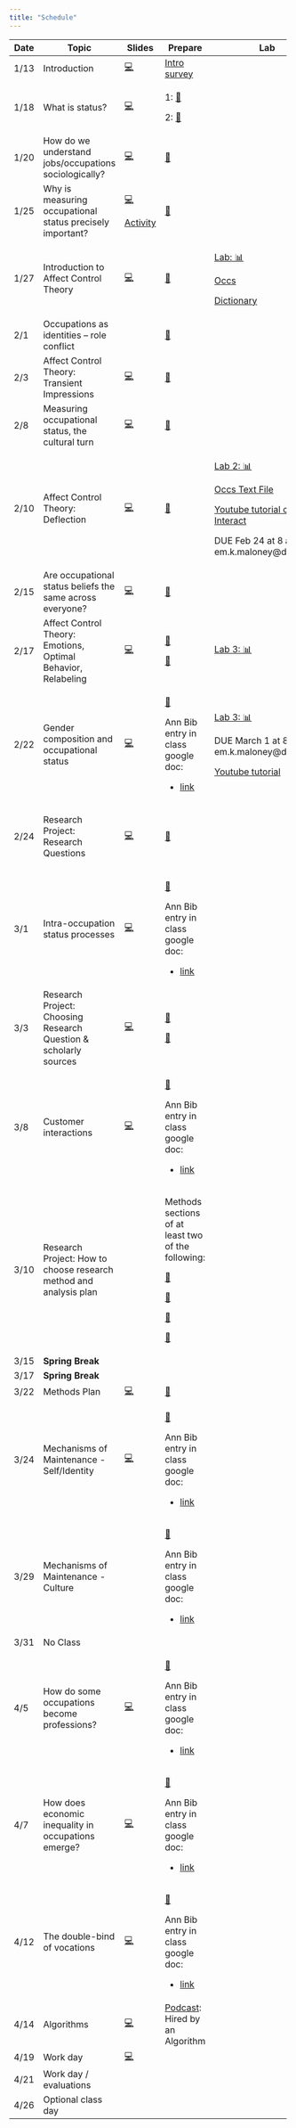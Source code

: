 ```yaml
---
title: "Schedule"
---
```


+----------+-------------------------------------------------------------------+-----------------------------------------+---------------------------------------------------------------------------------------------------------------------------------------+--------------------------------------------------------------------+---------------------------------------------------------------------------------------------------------------+
| Date     | Topic                                                             | Slides                                  | Prepare                                                                                                                               | Lab                                                                | Assignment                                                                                                    |
+==========+===================================================================+=========================================+=======================================================================================================================================+====================================================================+===============================================================================================================+
| 1/13     | Introduction                                                      | [💻](slides/jan_12.html#/title-slide)   | [Intro survey](https://duke.qualtrics.com/jfe/form/SV_bvyjiD0c1etSqxM)                                                                |                                                                    |                                                                                                               |
+----------+-------------------------------------------------------------------+-----------------------------------------+---------------------------------------------------------------------------------------------------------------------------------------+--------------------------------------------------------------------+---------------------------------------------------------------------------------------------------------------+
| 1/18     | What is status?                                                   | [💻](slides/jan_18.pdf)                 | 1: [📖](readings/marx_wage_labor_capital.pdf)                                                                                         |                                                                    |                                                                                                               |
|          |                                                                   |                                         |                                                                                                                                       |                                                                    |                                                                                                               |
|          |                                                                   |                                         | 2: [📖](readings/weber_class_status_party.pdf "Weber")                                                                                |                                                                    |                                                                                                               |
+----------+-------------------------------------------------------------------+-----------------------------------------+---------------------------------------------------------------------------------------------------------------------------------------+--------------------------------------------------------------------+---------------------------------------------------------------------------------------------------------------+
| 1/20     | How do we understand jobs/occupations sociologically?             | [💻](slides/jan_20.pdf)                 | [📖](readings/hughes_Social_Role_and_the_Division_of_Labor.pdf "Hughes")                                                              |                                                                    |                                                                                                               |
+----------+-------------------------------------------------------------------+-----------------------------------------+---------------------------------------------------------------------------------------------------------------------------------------+--------------------------------------------------------------------+---------------------------------------------------------------------------------------------------------------+
| 1/25     | Why is measuring occupational status precisely important?         | [💻](slides/jan_25.pdf)                 | [📖](readings/haug_measurement_social_strat.pdf "Haug")                                                                               |                                                                    |                                                                                                               |
|          |                                                                   |                                         |                                                                                                                                       |                                                                    |                                                                                                               |
|          |                                                                   | [Activity](labs/occupation_coding.docx) |                                                                                                                                       |                                                                    |                                                                                                               |
+----------+-------------------------------------------------------------------+-----------------------------------------+---------------------------------------------------------------------------------------------------------------------------------------+--------------------------------------------------------------------+---------------------------------------------------------------------------------------------------------------+
| 1/27     | Introduction to Affect Control Theory                             | [💻](slides/jan_26.pdf)                 | [📖](readings/Heise-Expressive_Order_1_5.pdf "Heise")                                                                                 | [Lab: 📊](labs/soc490_Lab%201.docx)                                |                                                                                                               |
|          |                                                                   |                                         |                                                                                                                                       |                                                                    |                                                                                                               |
|          |                                                                   |                                         |                                                                                                                                       | [Occs](resources/occs_dictionary.csv)                              |                                                                                                               |
|          |                                                                   |                                         |                                                                                                                                       |                                                                    |                                                                                                               |
|          |                                                                   |                                         |                                                                                                                                       | [Dictionary](resources/occs_dictionary.csv)                        |                                                                                                               |
+----------+-------------------------------------------------------------------+-----------------------------------------+---------------------------------------------------------------------------------------------------------------------------------------+--------------------------------------------------------------------+---------------------------------------------------------------------------------------------------------------+
| 2/1      | Occupations as identities -- role conflict                        |                                         | [📖](readings/boxed_in.pdf)                                                                                                           |                                                                    |                                                                                                               |
+----------+-------------------------------------------------------------------+-----------------------------------------+---------------------------------------------------------------------------------------------------------------------------------------+--------------------------------------------------------------------+---------------------------------------------------------------------------------------------------------------+
| 2/3      | Affect Control Theory: Transient Impressions                      | [💻](slides/feb3.pdf)                   | [📖](readings/Heise-Expressive_Order_6_7.pdf "Heise 6-7")                                                                             |                                                                    |                                                                                                               |
+----------+-------------------------------------------------------------------+-----------------------------------------+---------------------------------------------------------------------------------------------------------------------------------------+--------------------------------------------------------------------+---------------------------------------------------------------------------------------------------------------+
| 2/8      | Measuring occupational status, the cultural turn                  | [💻](slides/feb8.pdf)                   | [📖](readings/Freeland_Hoey2018The%20Structure%20of%20Deference.pdf "Freeland Hoey")                                                  |                                                                    |                                                                                                               |
+----------+-------------------------------------------------------------------+-----------------------------------------+---------------------------------------------------------------------------------------------------------------------------------------+--------------------------------------------------------------------+---------------------------------------------------------------------------------------------------------------+
| 2/10     | Affect Control Theory: Deflection                                 | [💻](slides/feb_10.pdf)                 | [📖](readings/Boyle_McKinzie2015Resolving%20Negative%20Affect%20and%20Restoring%20Meaning.pdf "Boyle McKinzie")                       | [Lab 2: 📊](labs/Lab%202.docx)                                     |                                                                                                               |
|          |                                                                   |                                         |                                                                                                                                       |                                                                    |                                                                                                               |
|          |                                                                   |                                         |                                                                                                                                       | [Occs Text File](resources/occupations_dictionary_interact.txt)    |                                                                                                               |
|          |                                                                   |                                         |                                                                                                                                       |                                                                    |                                                                                                               |
|          |                                                                   |                                         |                                                                                                                                       | [Youtube tutorial on using Interact](https://youtu.be/MuWcRSZhbi4) |                                                                                                               |
|          |                                                                   |                                         |                                                                                                                                       |                                                                    |                                                                                                               |
|          |                                                                   |                                         |                                                                                                                                       | DUE Feb 24 at 8 am to em.k.maloney\@duke.edu                       |                                                                                                               |
+----------+-------------------------------------------------------------------+-----------------------------------------+---------------------------------------------------------------------------------------------------------------------------------------+--------------------------------------------------------------------+---------------------------------------------------------------------------------------------------------------+
| 2/15     | Are occupational status beliefs the same across everyone?         | [💻](slides/feb_15.pdf)                 | [📖](readings/Lynn_Ellerbach2017A%20Position%20with%20a%20View.pdf "Lynn Ellerbach")                                                  |                                                                    |                                                                                                               |
+----------+-------------------------------------------------------------------+-----------------------------------------+---------------------------------------------------------------------------------------------------------------------------------------+--------------------------------------------------------------------+---------------------------------------------------------------------------------------------------------------+
| 2/17     | Affect Control Theory: Emotions, Optimal Behavior, Relabeling     | [💻](slides/feb17.pdf)                  | [📖](readings/Maloney%20-%202023%20-%20The%20Influence%20of%20Occupational%20Identity%20on%20Emotiona.pdf "Maloney")                  | [Lab 3: 📊](labs/Lab%203.docx)                                     |                                                                                                               |
|          |                                                                   |                                         |                                                                                                                                       |                                                                    |                                                                                                               |
|          |                                                                   |                                         | [📖](readings/Heise-Expressive_Order_8_9.pdf "Heise 8-9")                                                                             |                                                                    |                                                                                                               |
+----------+-------------------------------------------------------------------+-----------------------------------------+---------------------------------------------------------------------------------------------------------------------------------------+--------------------------------------------------------------------+---------------------------------------------------------------------------------------------------------------+
| 2/22     | Gender composition and occupational status                        | [💻](slides/feb_22.pdf)                 | [📖](readings/Valentino2020The%20Segregation%20Premium.pdf "Valentino")                                                               | [Lab 3: 📊](labs/Lab%203.docx)                                     |                                                                                                               |
|          |                                                                   |                                         |                                                                                                                                       |                                                                    |                                                                                                               |
|          |                                                                   |                                         | Ann Bib entry in class google doc:                                                                                                    | DUE March 1 at 8am to em.k.maloney\@duke.edu                       |                                                                                                               |
|          |                                                                   |                                         |                                                                                                                                       |                                                                    |                                                                                                               |
|          |                                                                   |                                         | -   [link](https://docs.google.com/document/d/17zDg9zBFoUX9DIuO8OkbXfYuRhQD65QASnGmhkiO5bw/edit?usp=sharing)                          | [Youtube tutorial](https://youtu.be/MuWcRSZhbi4)                   |                                                                                                               |
+----------+-------------------------------------------------------------------+-----------------------------------------+---------------------------------------------------------------------------------------------------------------------------------------+--------------------------------------------------------------------+---------------------------------------------------------------------------------------------------------------+
| 2/24     | Research Project: Research Questions                              | [💻](slides/feb24.pdf)                  | [📖](readings/Booth%20et%20al_Chapters%203%20and%204.pdf "RQ")                                                                        |                                                                    | [Research Question Assignment✍️](assignments/Research%20Question%20Assignment.docx) \| \| \| \|               |
|          |                                                                   |                                         |                                                                                                                                       |                                                                    |                                                                                                               |
|          |                                                                   |                                         |                                                                                                                                       |                                                                    | Due on March 3                                                                                                |
+----------+-------------------------------------------------------------------+-----------------------------------------+---------------------------------------------------------------------------------------------------------------------------------------+--------------------------------------------------------------------+---------------------------------------------------------------------------------------------------------------+
| 3/1      | Intra-occupation status processes                                 | [💻](slides/march1.pdf)                 | [📖](readings/Wingfield2009Racializing%20the%20Glass%20Escalator.pdf "Wingfield")                                                     |                                                                    |                                                                                                               |
|          |                                                                   |                                         |                                                                                                                                       |                                                                    |                                                                                                               |
|          |                                                                   |                                         | Ann Bib entry in class google doc:                                                                                                    |                                                                    |                                                                                                               |
|          |                                                                   |                                         |                                                                                                                                       |                                                                    |                                                                                                               |
|          |                                                                   |                                         | -   [link](https://docs.google.com/document/d/17zDg9zBFoUX9DIuO8OkbXfYuRhQD65QASnGmhkiO5bw/edit?usp=sharing)                          |                                                                    |                                                                                                               |
+----------+-------------------------------------------------------------------+-----------------------------------------+---------------------------------------------------------------------------------------------------------------------------------------+--------------------------------------------------------------------+---------------------------------------------------------------------------------------------------------------+
| 3/3      | Research Project: Choosing Research Question & scholarly sources  | [💻](slides/march3.pdf)                 | [📖](readings/Writing%20in%20Sociology-Chap07.pdf "Choosing Sources")                                                                 |                                                                    | [Annotated BibliographyAssignment✍️](assignments/Annotated%20Bibliography%20Assignment.docx)\| \| \| \|       |
|          |                                                                   |                                         |                                                                                                                                       |                                                                    |                                                                                                               |
|          |                                                                   |                                         | [📖](readings/Writing%20in%20Sociology-Chap08.pdf)                                                                                    |                                                                    | Due March 21                                                                                                  |
+----------+-------------------------------------------------------------------+-----------------------------------------+---------------------------------------------------------------------------------------------------------------------------------------+--------------------------------------------------------------------+---------------------------------------------------------------------------------------------------------------+
| 3/8      | Customer interactions                                             | [💻](slides/march_8.pdf)                | [📖](readings/Storer2022Serving%20Like%20an%20Organization.pdf "Storer")                                                              |                                                                    |                                                                                                               |
|          |                                                                   |                                         |                                                                                                                                       |                                                                    |                                                                                                               |
|          |                                                                   |                                         | Ann Bib entry in class google doc:                                                                                                    |                                                                    |                                                                                                               |
|          |                                                                   |                                         |                                                                                                                                       |                                                                    |                                                                                                               |
|          |                                                                   |                                         | -   [link](https://docs.google.com/document/d/17zDg9zBFoUX9DIuO8OkbXfYuRhQD65QASnGmhkiO5bw/edit?usp=sharing)                          |                                                                    |                                                                                                               |
+----------+-------------------------------------------------------------------+-----------------------------------------+---------------------------------------------------------------------------------------------------------------------------------------+--------------------------------------------------------------------+---------------------------------------------------------------------------------------------------------------+
| 3/10     | Research Project: How to choose research method and analysis plan |                                         | Methods sections of at least two of the following:                                                                                    |                                                                    | [Methods Plan Assignment ✍️](assignments/Methods%20Plan%20Assignment.docx) \| \| \|                           |
|          |                                                                   |                                         |                                                                                                                                       |                                                                    |                                                                                                               |
|          |                                                                   |                                         | [📖](readings/Francis_Alinor2023Bereavement%20Adaptation%20as%20Deflection%20Reduction.pdf "Francis & Alinor")                        |                                                                    | Due March 31                                                                                                  |
|          |                                                                   |                                         |                                                                                                                                       |                                                                    |                                                                                                               |
|          |                                                                   |                                         | [📖](readings/Soboroff%20and%20Kelley%20-%202023%20-%20Modeling%20Status%20Interventions%20with%20Affect%20Control%20.pdf "Soboroff") |                                                                    | Methods Plan Examples:                                                                                        |
|          |                                                                   |                                         |                                                                                                                                       |                                                                    |                                                                                                               |
|          |                                                                   |                                         | [📖](readings/Robinson%201996%20Advances%20network%20friendship.pdf "Robinson")                                                       |                                                                    | -   [Deflection](assignments/Methods%20Plan%20Assignment_deflection_example.docx)                             |
|          |                                                                   |                                         |                                                                                                                                       |                                                                    |                                                                                                               |
|          |                                                                   |                                         | [📖](readings/BergstrandJasper%202018%20SPQ%20Character%20Theory.pdf "Bergstrand")                                                    |                                                                    | -   [Behavior](assignments/Methods%20Plan%20Assignment_behavior_example.docx)                                 |
|          |                                                                   |                                         |                                                                                                                                       |                                                                    |                                                                                                               |
|          |                                                                   |                                         |                                                                                                                                       |                                                                    | -   [Emotions](assignments/Methods%20Plan%20Assignment_emotions_example.docx)                                 |
+----------+-------------------------------------------------------------------+-----------------------------------------+---------------------------------------------------------------------------------------------------------------------------------------+--------------------------------------------------------------------+---------------------------------------------------------------------------------------------------------------+
| 3/15     | **Spring Break**                                                  |                                         |                                                                                                                                       |                                                                    |                                                                                                               |
+----------+-------------------------------------------------------------------+-----------------------------------------+---------------------------------------------------------------------------------------------------------------------------------------+--------------------------------------------------------------------+---------------------------------------------------------------------------------------------------------------+
| 3/17     | **Spring Break**                                                  |                                         |                                                                                                                                       |                                                                    |                                                                                                               |
+----------+-------------------------------------------------------------------+-----------------------------------------+---------------------------------------------------------------------------------------------------------------------------------------+--------------------------------------------------------------------+---------------------------------------------------------------------------------------------------------------+
| 3/22     | Methods Plan                                                      | [💻](slides/march22.pdf)                | [📖](readings/gendered_dignity_at_work.pdf)                                                                                           |                                                                    |                                                                                                               |
+----------+-------------------------------------------------------------------+-----------------------------------------+---------------------------------------------------------------------------------------------------------------------------------------+--------------------------------------------------------------------+---------------------------------------------------------------------------------------------------------------+
| 3/24     | Mechanisms of Maintenance - Self/Identity                         | [💻](slides/march23.pdf)                | [📖](readings/Cech2013The%20Self-Expressive%20Edge%20of%20Occupational%20Sex%20Segregation.pdf "Cech")                                |                                                                    |                                                                                                               |
|          |                                                                   |                                         |                                                                                                                                       |                                                                    |                                                                                                               |
|          |                                                                   |                                         | Ann Bib entry in class google doc:                                                                                                    |                                                                    |                                                                                                               |
|          |                                                                   |                                         |                                                                                                                                       |                                                                    |                                                                                                               |
|          |                                                                   |                                         | -   [link](https://docs.google.com/document/d/17zDg9zBFoUX9DIuO8OkbXfYuRhQD65QASnGmhkiO5bw/edit?usp=sharing)                          |                                                                    |                                                                                                               |
+----------+-------------------------------------------------------------------+-----------------------------------------+---------------------------------------------------------------------------------------------------------------------------------------+--------------------------------------------------------------------+---------------------------------------------------------------------------------------------------------------+
| 3/29     | Mechanisms of Maintenance - Culture                               |                                         | [📖](readings/hiring_as_cultural_matching.pdf "Rivera")                                                                               |                                                                    | [Literature Review Assignment ✍️](assignments/Literature%20Review%20Assignment.docx "Lit Review") \| \| \| \| |
|          |                                                                   |                                         |                                                                                                                                       |                                                                    |                                                                                                               |
|          |                                                                   |                                         | Ann Bib entry in class google doc:                                                                                                    |                                                                    | Due April 7                                                                                                   |
|          |                                                                   |                                         |                                                                                                                                       |                                                                    |                                                                                                               |
|          |                                                                   |                                         | -   [link](https://docs.google.com/document/d/17zDg9zBFoUX9DIuO8OkbXfYuRhQD65QASnGmhkiO5bw/edit?usp=sharing)                          |                                                                    |                                                                                                               |
+----------+-------------------------------------------------------------------+-----------------------------------------+---------------------------------------------------------------------------------------------------------------------------------------+--------------------------------------------------------------------+---------------------------------------------------------------------------------------------------------------+
| 3/31     | No Class                                                          |                                         |                                                                                                                                       |                                                                    |                                                                                                               |
+----------+-------------------------------------------------------------------+-----------------------------------------+---------------------------------------------------------------------------------------------------------------------------------------+--------------------------------------------------------------------+---------------------------------------------------------------------------------------------------------------+
| 4/5      | How do some occupations become professions?                       | [💻](slides/april_5.pdf)                | [📖](readings/liu2013.pdf "Liu")                                                                                                      |                                                                    |                                                                                                               |
|          |                                                                   |                                         |                                                                                                                                       |                                                                    |                                                                                                               |
|          |                                                                   |                                         | Ann Bib entry in class google doc:                                                                                                    |                                                                    |                                                                                                               |
|          |                                                                   |                                         |                                                                                                                                       |                                                                    |                                                                                                               |
|          |                                                                   |                                         | -   [link](https://docs.google.com/document/d/17zDg9zBFoUX9DIuO8OkbXfYuRhQD65QASnGmhkiO5bw/edit?usp=sharing)                          |                                                                    |                                                                                                               |
+----------+-------------------------------------------------------------------+-----------------------------------------+---------------------------------------------------------------------------------------------------------------------------------------+--------------------------------------------------------------------+---------------------------------------------------------------------------------------------------------------+
| 4/7      | How does economic inequality in occupations emerge?               | [💻](slides/april6.pdf)                 | [📖](readings/Weeden2002Why%20Do%20Some%20Occupations%20Pay%20More%20than%20Others.pdf "Weeden")                                      |                                                                    |                                                                                                               |
|          |                                                                   |                                         |                                                                                                                                       |                                                                    |                                                                                                               |
|          |                                                                   |                                         | Ann Bib entry in class google doc:                                                                                                    |                                                                    |                                                                                                               |
|          |                                                                   |                                         |                                                                                                                                       |                                                                    |                                                                                                               |
|          |                                                                   |                                         | -   [link](https://docs.google.com/document/d/17zDg9zBFoUX9DIuO8OkbXfYuRhQD65QASnGmhkiO5bw/edit?usp=sharing)                          |                                                                    |                                                                                                               |
+----------+-------------------------------------------------------------------+-----------------------------------------+---------------------------------------------------------------------------------------------------------------------------------------+--------------------------------------------------------------------+---------------------------------------------------------------------------------------------------------------+
| 4/12     | The double-bind of vocations                                      | [💻](slides/april12.pdf)                | [📖](readings/Bunderson_Thompson2009The%20Call%20of%20the%20Wild.pdf "Bunderson")                                                     |                                                                    | Methods/Results Section ✍️ \|                                                                                 |
|          |                                                                   |                                         |                                                                                                                                       |                                                                    |                                                                                                               |
|          |                                                                   |                                         | Ann Bib entry in class google doc:                                                                                                    |                                                                    | Due April 19                                                                                                  |
|          |                                                                   |                                         |                                                                                                                                       |                                                                    |                                                                                                               |
|          |                                                                   |                                         | -   [link](https://docs.google.com/document/d/17zDg9zBFoUX9DIuO8OkbXfYuRhQD65QASnGmhkiO5bw/edit?usp=sharing)                          |                                                                    |                                                                                                               |
+----------+-------------------------------------------------------------------+-----------------------------------------+---------------------------------------------------------------------------------------------------------------------------------------+--------------------------------------------------------------------+---------------------------------------------------------------------------------------------------------------+
| 4/14     | Algorithms                                                        | [💻](slides/april14.pdf)                | [Podcast](https://www.technologyreview.com/2021/06/23/1043082/podcast-hired-by-an-algorithm-2/): Hired by an Algorithm                |                                                                    |                                                                                                               |
+----------+-------------------------------------------------------------------+-----------------------------------------+---------------------------------------------------------------------------------------------------------------------------------------+--------------------------------------------------------------------+---------------------------------------------------------------------------------------------------------------+
| 4/19     | Work day                                                          | [💻](slides/april_19.pdf)               |                                                                                                                                       |                                                                    |                                                                                                               |
+----------+-------------------------------------------------------------------+-----------------------------------------+---------------------------------------------------------------------------------------------------------------------------------------+--------------------------------------------------------------------+---------------------------------------------------------------------------------------------------------------+
| 4/21     | Work day / evaluations                                            |                                         |                                                                                                                                       |                                                                    |                                                                                                               |
+----------+-------------------------------------------------------------------+-----------------------------------------+---------------------------------------------------------------------------------------------------------------------------------------+--------------------------------------------------------------------+---------------------------------------------------------------------------------------------------------------+
| 4/26     | Optional class day                                                |                                         |                                                                                                                                       |                                                                    |                                                                                                               |
+----------+-------------------------------------------------------------------+-----------------------------------------+---------------------------------------------------------------------------------------------------------------------------------------+--------------------------------------------------------------------+---------------------------------------------------------------------------------------------------------------+
